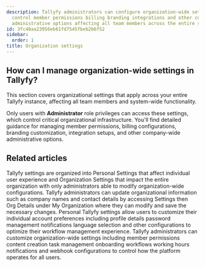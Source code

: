 ```yaml
---
description: Tallyfy administrators can configure organization-wide settings that
  control member permissions billing branding integrations and other company-wide
  administrative options affecting all team members across the entire system.
id: 3fc40aa23956eb61fd7545fbeb2b6f52
sidebar:
  order: 1
title: Organization settings
---
```


## How can I manage organization-wide settings in Tallyfy?

This section covers organizational settings that apply across your entire Tallyfy instance, affecting all team members and system-wide functionality.

Only users with **Administrator** role privileges can access these settings, which control critical organizational infrastructure. You'll find detailed guidance for managing member permissions, billing configurations, branding customization, integration setups, and other company-wide administrative options.


<PageTree />


## Related articles
<CardGrid>
<LinkTitleCard header="<b>Pro > Settings</b>" href="/products/pro/settings/" > Tallyfy settings are organized into Personal Settings that affect individual user experience and Organization Settings that impact the entire organization with only administrators able to modify organization-wide configurations. </LinkTitleCard>
<LinkTitleCard header="<b>Org Settings > Update organization details</b>" href="/products/pro/settings/org-settings/how-can-i-update-my-organization-details/" > Tallyfy administrators can update organizational information such as company names and contact details by accessing Settings then Org Details under My Organization where they can modify and save the necessary changes. </LinkTitleCard>
<LinkTitleCard header="<b>Settings > Personal settings</b>" href="/products/pro/settings/personal-settings/" > Personal Tallyfy settings allow users to customize their individual account preferences including profile details password management notifications language selection and other configurations to optimize their workflow management experience. </LinkTitleCard>
<LinkTitleCard header="<b>Org Settings > Organization customization settings</b>" href="/products/pro/settings/org-settings/organization-customization-settings/" > Tallyfy administrators can customize organization-wide settings including member permissions content creation task management onboarding workflows working hours notifications and webhook configurations to control how the platform operates for all users. </LinkTitleCard>
</CardGrid>